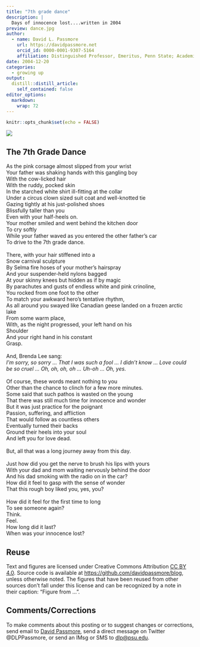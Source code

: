 ```yaml
---
title: "7th grade dance"
description: |
  Days of innocence lost....written in 2004
preview: dance.jpg
author:
  - name: David L. Passmore
    url: https://davidpassmore.net
    orcid_id: 0000-0001-9307-5164
    affiliation: Distinguished Professor, Emeritus, Penn State; Academic Visitor, University of Pittsburgh
date: 2004-12-20
categories:
  - growing up
output:
  distill::distill_article:
    self_contained: false
editor_options: 
  markdown: 
    wrap: 72
---
```


```r
knitr::opts_chunk$set(echo = FALSE)
```

![](dance.jpg)

## The 7th Grade Dance

| As the pink corsage almost slipped from your wrist 
| Your father was shaking hands with this gangling boy 
| With the cow-licked hair 
| With the ruddy, pocked skin 
| In the starched white shirt ill-fitting at the collar
| Under a circus clown sized suit coat and well-knotted tie 
| Gazing tightly at his just-polished shoes 
| Blissfully taller than you 
| Even with your half-heels on. 
| Your mother smiled and went behind the kitchen door 
| To cry softly 
| While your father waved as you entered the other father's car
| To drive to the 7th grade dance.
|
| There, with your hair stiffened into a 
| Snow carnival sculpture 
| By Selma fire hoses of your mother's hairspray 
| And your suspender-held nylons bagged 
| At your skinny knees but hidden as if by magic 
| By parachutes and gusts of endless white and pink crinoline, 
| You rocked from one foot to the other 
| To match your awkward hero's tentative rhythm, 
| As all around you swayed like Canadian geese landed on a frozen arctic lake 
| From some warm place, 
| With, as the night progressed, your left hand on his
| Shoulder 
| And your right hand in his constant 
| Grasp.
|
| And, Brenda Lee sang: 
| *I'm sorry, so sorry ... That I was such a fool ... I didn't know ... Love could be so cruel ... Oh, oh, oh, oh ... Uh-oh ... Oh, yes.*
|
| Of course, these words meant nothing to you
| Other than the chance to clinch for a few more minutes. 
| Some said that such pathos is wasted on the young 
| That there was still much time for innocence and wonder 
| But it was just practice for the poignant 
| Passion, suffering, and affliction
| That would follow as countless others 
| Eventually turned their backs
| Ground their heels into your soul 
| And left you for love dead.
|
| But, all that was a long journey away from this day.
|
| Just how did you get the nerve to brush his lips with yours 
| With your dad and mom waiting nervously behind the door 
| And his dad smoking with the radio on in the car? 
| How did it feel to gasp with the sense of wonder 
| That this rough boy liked you, yes, you? 
| 
| How did it feel for the first time to long 
| To see someone again? 
| Think. 
| Feel. 
| How long did it last? 
| When was your innocence lost?

## Reuse {.appendix}

Text and figures are licensed under Creative Commons Attribution [CC BY
4.0](https://creativecommons.org/licenses/by-sa/4.0/). Source code is
available at <https://github.com/davidpassmore/blog>, unless otherwise
noted. The figures that have been reused from other sources don't fall
under this license and can be recognized by a note in their caption:
"Figure from ...".

## Comments/Corrections {.appendix}

To make comments about this posting or to suggest changes or
corrections, send email to [David Passmore](dlp@davidpassmore.net), send
a direct message on Twitter @DLPPassmore, or send an IMsg or SMS to
[dlp\@psu.edu](mailto:dlp@psu.edu){.email}.
